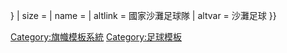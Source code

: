 {{country data {{{1}}}
| flagbig/core
| variant = {{{variant|{{{2|}}}}}}
| size = {{{size|}}}
| name = {{{name|}}}
| altlink = 國家沙灘足球隊
| altvar = 沙灘足球
}}<noinclude>
[[Category:旗幟模板系統]]
[[Category:足球模板]]
</noinclude>